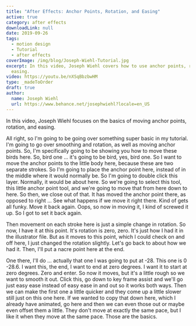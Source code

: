 ```yaml
---
title: "After Effects: Anchor Points, Rotation, and Easing"
active: true
category: after effects
downloadLink: null
date: 2019-09-26
tags:
  - motion design
  - Tutorial
  - after effects
coverImage: /img/blog/Joseph-Wiehl-Tutorial.jpg
excerpt: In this video, Joseph Wiehl covers how to use anchor points, rotation, and
  easing.
video: https://youtu.be/nXSqBbzbwHM
type: _madeToOrder
draft: true
author:
  name: Joseph Wiehl
  url: https://www.behance.net/josephwiehl?locale=en_US
---
```


In this video, Joseph Wiehl focuses on the basics of moving anchor points, rotation, and easing.

All right, so I'm going to be going over something super basic in my tutorial. I'm going to go over smoothing and rotation, as well as moving anchor points. So, I'm specifically going to be showing you how to move these birds here. So, bird one ... it's going to be bird, yes, bird one. So I want to move the anchor points to the little body here, because these are two separate strokes. So I'm going to place the anchor point here, instead of in the middle where it would normally be. So I'm going to double click this layer. Normally, it would be about here. So we're going to select this tool, this little anchor point tool, and we're going to move that from here down to here. So then, we close out of that. It has moved the anchor point there, as opposed to right ... See what happens if we move it right there. Kind of gets all funky. Move it back again. Oops, so now in moving it, I kind of screwed it up. So I got to set it back again.

Then movement on each stroke here is just a simple change in rotation. So now, I have it at this point. It's rotation is zero, zero. It's just how I had it in the illustrator file. But as it moves to this point, which I could check on and off here, I just changed the rotation slightly. Let's go back to about how we had it. Then, I'll put a nacre point here at the end.

One there, I'll do ... actually that one I was going to put at -28. This one is 0 -28.6. I want this, the end, I want to end at zero degrees. I want it to start at zero degrees. Zero and enter. So now it moves, but it's a little rough so we want to smooth it out. Click this, go down to key frame assist and we'll go just easy ease instead of easy ease in and out so it works both ways. Then we can make the first one a little quicker and they come up a little slower still just on this one here. If we wanted to copy that down here, which I already have animated, go here and then we can even those out or maybe even offset them a little. They don't move at exactly the same pace, but I like it when they move at the same pace. Those are the basics.